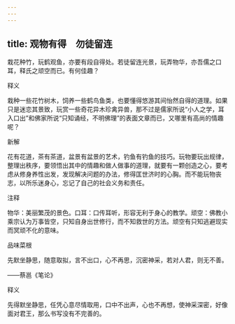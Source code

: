 ```yaml
---
---
---
```

title: 观物有得　勿徒留连
---



栽花种竹，玩鹤观鱼，亦要有段自得处。若徒留连光景，玩弄物华，亦吾儒之口耳，释氏之顽空而已。有何佳趣？

释义

栽种一些花竹树木，饲养一些鹤鸟鱼类，也要懂得悠游其间怡然自得的道理。如果只是迷恋其景致，玩赏一些奇花异木珍禽异兽，那不过是儒家所说“小人之学，耳入口出”和佛家所说“只知诵经，不明佛理”的表面文章而已，又哪里有高尚的情趣呢？

新解

花有花道，茶有茶道，盆景有盆景的艺术，钓鱼有钓鱼的技巧。玩物要玩出规律，整理出秩序，要领悟出其中的情趣和做人做事的道理，就要有一颗创造之心，要考虑从修身养性出发，发现解决问题的办法，修得匡世济时的心胸。而不能玩物丧志，以所乐迷身心，忘记了自己的社会义务和责任。

注释

物华：美丽繁茂的景色。口耳：口传耳听，形容无利于身心的教学。顽空：佛教小乘宗认为万事皆空，只知自身出世修行，而不知救世的方法。顽空有只知逃避现实而冥顽不化的意味。

品味菜根

先默坐静思，随意取拟，言不出口，心不再思，沉密神采，若对人君，则无不善。

——蔡邕《笔论》

释义

先得默坐静思，任凭心意尽情取用，口中不出声，心也不再想，使神采深密，好像面对君王，那么书写没有不完善的。